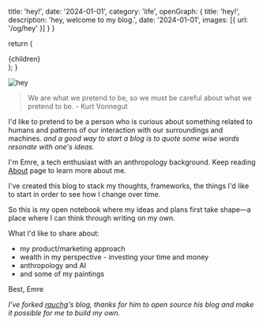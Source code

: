   title: 'hey!',
  date: '2024-01-01',
  category: 'life',
  openGraph: {
    title: 'hey!',
    description: 'hey, welcome to my blog.',
    date: '2024-01-01',
    images: [{ url: '/og/hey' }]
  }
}

  return (
    <article className="prose dark:prose-invert">
      {children}
    </article>
  );
}

![hey](/og/hey.jpg)

> We are what we pretend to be, so we must be careful about what we pretend to be. - Kurt Vonnegut

I'd like to pretend to be a person who is curious about something related to humans and patterns of our interaction with our surroundings and machines.
*and a good way to start a blog is to quote some wise words resonate with one's ideas.*

I'm Emre, a tech enthusiast with an anthropology background. Keep reading [About](https://emreckartal.com) page to learn more about me.

I've created this blog to stack my thoughts, frameworks, the things I'd like to start in order to see how I change over time. 

So this is my open notebook where my ideas and plans first take shape—a place where I can think through writing on my own.

What I'd like to share about:
- my product/marketing approach 
- wealth in my perspective - investing your time and money
- anthropology and AI
- and some of my paintings

Best,
Emre

*I've forked <a href="https://github.com/rauchg/blog" target="_blank" rel="noopener noreferrer">rauchg</a>'s blog, thanks for him to open source his blog and make it possible for me to build my own.*
